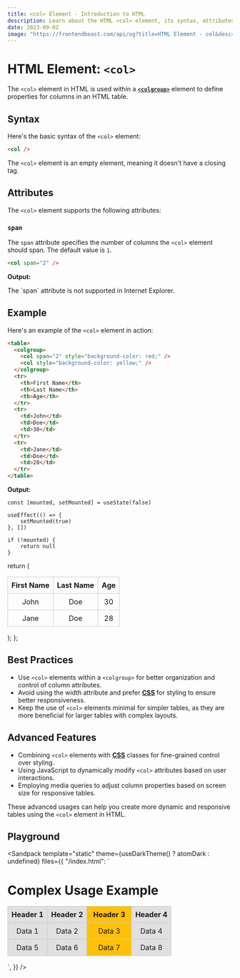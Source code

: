 ```yaml
---
title: <col> Element - Introduction to HTML
description: Learn about the HTML <col> element, its syntax, attributes, best practices, and more.
date: 2023-09-02
image: "https://frontendbeast.com/api/og?title=HTML Element - col&desc=Learn about the col element, its syntax, attributes, best practices."
---
```



# HTML Element: `<col>`

The `<col>` element in HTML is used within a [**`<colgroup>`**](/html/html-elements/colgroup) element to define properties for columns in an HTML table.

## Syntax

Here's the basic syntax of the `<col>` element:

```html
<col />
```

The `<col>` element is an empty element, meaning it doesn't have a closing tag.

## Attributes

The `<col>` element supports the following attributes:

### `span`

The `span` attribute specifies the number of columns the `<col>` element should span. The default value is `1`.

```html
<col span="2" />
```

**Output:**

<Callout type="warning">
  <p>The `span` attribute is not supported in Internet Explorer.</p>
</Callout>

## Example

Here's an example of the `<col>` element in action:

```html
<table>
  <colgroup>
    <col span="2" style="background-color: red;" />
    <col style="background-color: yellow;" />
  </colgroup>
  <tr>
    <th>First Name</th>
    <th>Last Name</th>
    <th>Age</th>
  </tr>
  <tr>
    <td>John</td>
    <td>Doe</td>
    <td>30</td>
  </tr>
  <tr>
    <td>Jane</td>
    <td>Doe</td>
    <td>28</td>
  </tr>
</table>
```

**Output:**

    const [mounted, setMounted] = useState(false)

    useEffect(() => {
        setMounted(true)
    }, [])

    if (!mounted) {
        return null
    }

return (

<table>
  <colgroup>
    <col span="2" style={{ backgroundColor: "red" }} />
    <col style={{ backgroundColor: "yellow" }} />
  </colgroup>
  <tr>
    <th>First Name</th>
    <th>Last Name</th>
    <th>Age</th>
  </tr>
  <tr>
    <td>John</td>
    <td>Doe</td>
    <td>30</td>
  </tr>
  <tr>
    <td>Jane</td>
    <td>Doe</td>
    <td>28</td>
  </tr>
</table>
); };

<ColExample />

## Best Practices

- Use `<col>` elements within a `<colgroup>` for better organization and control of column attributes.
- Avoid using the width attribute and prefer [**CSS**](/css) for styling to ensure better responsiveness.
- Keep the use of `<col>` elements minimal for simpler tables, as they are more beneficial for larger tables with complex layouts.

## Advanced Features

- Combining `<col>` elements with [**CSS**](/css) classes for fine-grained control over styling.
- Using JavaScript to dynamically modify `<col>` attributes based on user interactions.
- Employing media queries to adjust column properties based on screen size for responsive tables.

These advanced usages can help you create more dynamic and responsive tables using the `<col>` element in HTML.

## Playground

<Sandpack
  template="static"
  theme={useDarkTheme() ? atomDark : undefined}
  files={{
    "/index.html": `<!DOCTYPE html>
<html lang="en">
<head>
    <meta charset="UTF-8">
    <meta name="viewport" content="width=device-width, initial-scale=1.0">
    <style>
        table {
            width: 100%;
            border-collapse: collapse;
        }
        th, td {
            border: 1px solid #ccc;
            padding: 8px;
            text-align: center;
        }
        .highlight {
            background-color: #ffc107;
        }
    </style>
    <title>Complex <col> Usage</title>
</head>
<body>
    <h1>Complex <col> Usage Example</h1>
    <table>
        <colgroup>
            <col span="2" style="background-color: #e0e0e0;">
            <col width="100" style="background-color: #f0f0f0;">
            <col align="right" style="background-color: #e0e0e0;">
        </colgroup>
        <thead>
            <tr>
                <th>Header 1</th>
                <th>Header 2</th>
                <th class="highlight">Header 3</th>
                <th>Header 4</th>
            </tr>
        </thead>
        <tbody>
            <tr>
                <td>Data 1</td>
                <td>Data 2</td>
                <td class="highlight">Data 3</td>
                <td>Data 4</td>
            </tr>
            <tr>
                <td>Data 5</td>
                <td>Data 6</td>
                <td class="highlight">Data 7</td>
                <td>Data 8</td>
            </tr>
        </tbody>
    </table>
</body>
</html>`,
  }}
/>
